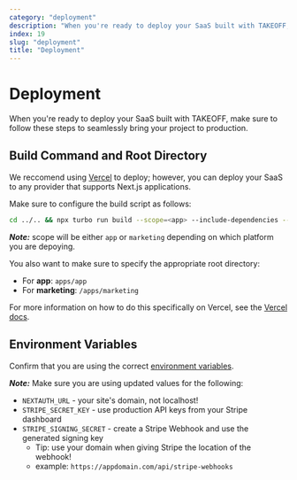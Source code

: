 ```yaml
---
category: "deployment"
description: "When you're ready to deploy your SaaS built with TAKEOFF, make sure to follow these steps to seamlessly bring your project to production."
index: 19
slug: "deployment"
title: "Deployment"
---
```


# Deployment

When you're ready to deploy your SaaS built with TAKEOFF, make sure to follow these steps to seamlessly bring your project to production.

## Build Command and Root Directory

We reccomend using [Vercel](https://vercel.com) to deploy; however, you can deploy your SaaS to any provider that supports Next.js applications.

Make sure to configure the build script as follows:

```bash
cd ../.. && npx turbo run build --scope=<app> --include-dependencies --no-deps
```

**_Note:_** scope will be either `app` or `marketing` depending on which platform you are depoying.

You also want to make sure to specify the appropriate root directory:

- For **app**: `apps/app`
- For **marketing**: `/apps/marketing`

For more information on how to do this specifically on Vercel, see the [Vercel docs](https://vercel.com/docs/concepts/git/monorepos).

## Environment Variables

Confirm that you are using the correct [environment variables](https://takeoff-docs.durk.dev/environment-variables).

**_Note:_** Make sure you are using updated values for the following:

- `NEXTAUTH_URL` - your site's domain, not localhost!
- `STRIPE_SECRET_KEY` - use production API keys from your Stripe dashboard
- `STRIPE_SIGNING_SECRET` - create a Stripe Webhook and use the generated signing key
  - Tip: use your domain when giving Stripe the location of the webhook!
  - example: `https://appdomain.com/api/stripe-webhooks`

